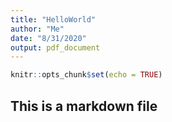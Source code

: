 ```yaml
---
title: "HelloWorld"
author: "Me"
date: "8/31/2020"
output: pdf_document
---
```


```r
knitr::opts_chunk$set(echo = TRUE)
```

## This is a markdown file